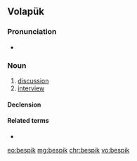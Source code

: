==Volapük==

===Pronunciation===
* {{IPA|/besˈpik/|lang=vo}}

===Noun===
{{vo-noun}}

# [[discussion]] 
# [[interview]]

====Declension====
{{vo-decl-noun}}

====Related terms====
* {{l|vo|bespikön}}

[[eo:bespik]]
[[mg:bespik]]
[[chr:bespik]]
[[vo:bespik]]
